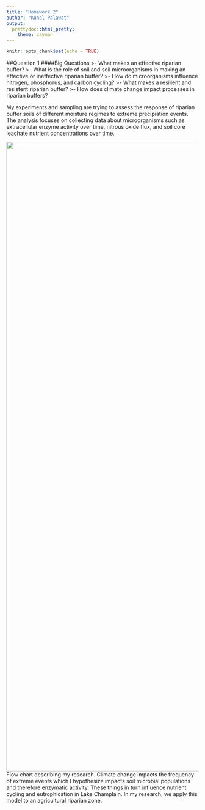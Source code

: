 ```yaml
---
title: "Homework 2"
author: "Kunal Palawat"
output:
  prettydoc::html_pretty:
    theme: cayman
---
```


```r
knitr::opts_chunk$set(echo = TRUE)
```

##Question 1
####Big Questions
>- What makes an effective riparian buffer?
>- What is the role of soil and soil microorganisms in making an effective or ineffective riparian buffer?
>- How do microorganisms influence nitrogen, phosphorus, and carbon cycling?
>- What makes a resilient and resistent riparian buffer?
>- How does climate change impact processes in riparian buffers?

\bigskip
\bigskip
\bigskip

My experiments and sampling are trying to assess the response of riparian buffer soils of different moisture regimes to extreme precipiation events. The analysis focuses on collecting data about microorganisms such as extracellular enzyme activity over time, nitrous oxide flux, and soil core leachate nutrient concentrations over time.

<img src="StudyFlowchart.jpg" width="1275" height="1650" />
Flow chart describing my research. Climate change impacts the frequency of extreme events which I hypothesize impacts soil microbial populations and therefore enzymatic activity. These things in turn influence nutrient cycling and eutrophication in Lake Champlain. In my research, we apply this model to an agricultural riparian zone.

